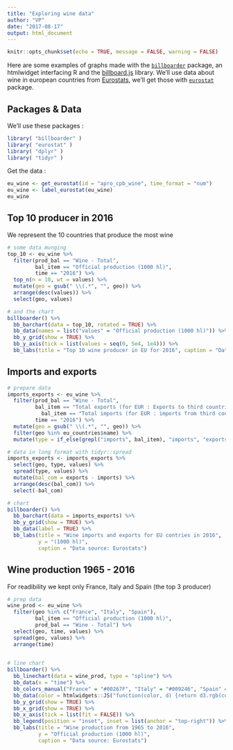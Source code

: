 ```yaml
---
title: "Exploring wine data"
author: "VP"
date: "2017-08-17"
output: html_document
---
```


```r
knitr::opts_chunk$set(echo = TRUE, message = FALSE, warning = FALSE)
```


Here are some examples of graphs made with the [`billboarder`](https://github.com/dreamRs/billboarder) package, an htmlwidget interfacing R and the [billboard.js](https://naver.github.io/billboard.js/) library.
We'll use data about wine in european countries from [Eurostats](http://ec.europa.eu/eurostat), we'll get those with [`eurostat`](https://ropengov.github.io/eurostat/) package.



## Packages & Data

We'll use these packages :

```r
library( "billboarder" )
library( "eurostat" )
library( "dplyr" )
library( "tidyr" )
```

Get the data :

```r
eu_wine <- get_eurostat(id = "apro_cpb_wine", time_format = "num")
eu_wine <- label_eurostat(eu_wine)
eu_wine
```



## Top 10 producer in 2016

We represent the 10 countries that produce the most wine

```r
# some data munging
top_10 <- eu_wine %>% 
  filter(prod_bal == "Wine - Total",
         bal_item == "Official production (1000 hl)",
         time == "2016") %>% 
  top_n(n = 10, wt = values) %>% 
  mutate(geo = gsub(" \\(.*", "", geo)) %>% 
  arrange(desc(values)) %>% 
  select(geo, values)

# and the chart
billboarder() %>% 
  bb_barchart(data = top_10, rotated = TRUE) %>% 
  bb_data(names = list("values" = "Official production (1000 hl)")) %>%
  bb_y_grid(show = TRUE) %>%
  bb_y_axis(tick = list(values = seq(0, 5e4, 1e4))) %>% 
  bb_labs(title = "Top 10 wine producer in EU for 2016", caption = "Data source: Eurostats")
```




## Imports and exports

```r
# prepare data
imports_exports <- eu_wine %>% 
  filter(prod_bal == "Wine - Total",
         bal_item == "Total exports (for EUR : Exports to third countries) (1000 hl)" |
           bal_item == "Total imports (for EUR : imports from third countries) (1000 hl)",
         time == "2016") %>% 
  mutate(geo = gsub(" \\(.*", "", geo)) %>% 
  filter(geo %in% eu_countries$name) %>% 
  mutate(type = if_else(grepl("imports", bal_item), "imports", "exports"))

# data in long format with tidyr::spread
imports_exports <- imports_exports %>%
  select(geo, type, values) %>%
  spread(type, values) %>% 
  mutate(bal_com = exports - imports) %>% 
  arrange(desc(bal_com)) %>% 
  select(-bal_com)

# chart
billboarder() %>% 
  bb_barchart(data = imports_exports) %>% 
  bb_y_grid(show = TRUE) %>%
  bb_data(label = TRUE) %>% 
  bb_labs(title = "Wine imports and exports for EU contries in 2016", 
          y = "(1000 hl)",
          caption = "Data source: Eurostats")
```





## Wine production 1965 - 2016

For readibility we kept only France, Italy and Spain (the top 3 producer)

```r
# prep data
wine_prod <- eu_wine %>% 
  filter(geo %in% c("France", "Italy", "Spain"),
         bal_item == "Official production (1000 hl)",
         prod_bal == "Wine - Total") %>% 
  select(geo, time, values) %>% 
  spread(geo, values) %>% 
  arrange(time)
  

# line chart
billboarder() %>% 
  bb_linechart(data = wine_prod, type = "spline") %>% 
  bb_data(x = "time") %>% 
  bb_colors_manual("France" = "#00267F", "Italy" = "#009246", "Spain" = "#C60B1E") %>% 
  bb_data(color = htmlwidgets::JS("function(color, d) {return d3.rgb(color).brighter().toString();}")) %>% 
  bb_y_grid(show = TRUE) %>% 
  bb_x_grid(show = TRUE) %>% 
  bb_x_axis(tick = list(fit = FALSE)) %>% 
  bb_legend(position = "inset", inset = list(anchor = "top-right")) %>% 
  bb_labs(title = "Wine production from 1965 to 2016", 
          y = "Official production (1000 hl)", 
          caption = "Data source: Eurostats")
```


